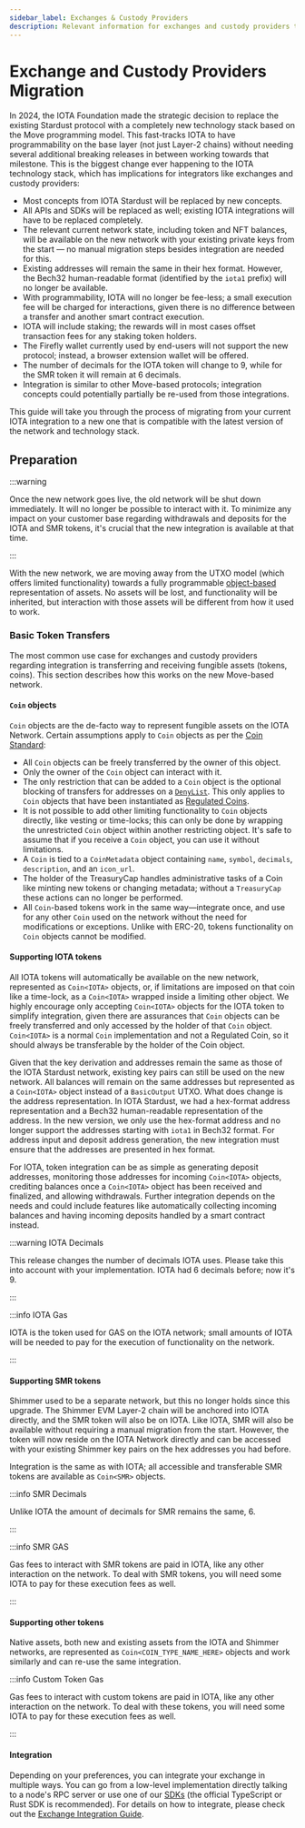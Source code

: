 ```yaml
---
sidebar_label: Exchanges & Custody Providers
description: Relevant information for exchanges and custody providers that want to migrate to the new Move-based IOTA network.
---
```


# Exchange and Custody Providers Migration

In 2024, the IOTA Foundation made the strategic decision to replace the existing Stardust protocol with a completely new technology stack based on the Move programming model. This fast-tracks IOTA to have programmability on the base layer (not just Layer-2 chains) without needing several additional breaking releases in between working towards that milestone. This is the biggest change ever happening to the IOTA technology stack, which has implications for integrators like exchanges and custody providers:

- Most concepts from IOTA Stardust will be replaced by new concepts.
- All APIs and SDKs will be replaced as well; existing IOTA integrations will have to be replaced completely.
- The relevant current network state, including token and NFT balances, will be available on the new network with your existing private keys from the start — no manual migration steps besides integration are needed for this.
- Existing addresses will remain the same in their hex format. However, the Bech32 human-readable format (identified by the `iota1` prefix) will no longer be available.
- With programmability, IOTA will no longer be fee-less; a small execution fee will be charged for interactions, given there is no difference between a transfer and another smart contract execution.
- IOTA will include staking; the rewards will in most cases offset transaction fees for any staking token holders.
- The Firefly wallet currently used by end-users will not support the new protocol; instead, a browser extension wallet will be offered.
- The number of decimals for the IOTA token will change to 9, while for the SMR token it will remain at 6 decimals.
- Integration is similar to other Move-based protocols; integration concepts could potentially partially be re-used from those integrations.

This guide will take you through the process of migrating from your current IOTA integration to a new one that is compatible with the latest version of the network and technology stack.

## Preparation

:::warning  

Once the new network goes live, the old network will be shut down immediately. 
It will no longer be possible to interact with it. 
To minimize any impact on your customer base regarding withdrawals and deposits for the IOTA and SMR tokens, it's crucial that the new integration is available at that time.

:::

With the new network, we are moving away from the UTXO model (which offers limited functionality) towards a fully programmable [object-based](../iota-101/objects/object-model.mdx) representation of assets. No assets will be lost, and functionality will be inherited, but interaction with those assets will be different from how it used to work.

### Basic Token Transfers

The most common use case for exchanges and custody providers regarding integration is transferring and receiving fungible assets (tokens, coins). This section describes how this works on the new Move-based network.

#### `Coin` objects

`Coin` objects are the de-facto way to represent fungible assets on the IOTA Network. Certain assumptions apply to `Coin` objects as per the [Coin Standard](../standards/coin.mdx):

- All `Coin` objects can be freely transferred by the owner of this object.
- Only the owner of the `Coin` object can interact with it.
- The only restriction that can be added to a `Coin` object is the optional blocking of transfers for addresses on a [`DenyList`](../iota-101/create-coin/regulated.mdx#denylist). This only applies to `Coin` objects that have been instantiated as [Regulated Coins](../standards/coin.mdx#regulated-coins).
- It is not possible to add other limiting functionality to `Coin` objects directly, like vesting or time-locks; this can only be done by wrapping the unrestricted `Coin` object within another restricting object. It's safe to assume that if you receive a `Coin` object, you can use it without limitations.
- A `Coin` is tied to a `CoinMetadata` object containing `name`, `symbol`, `decimals`, `description`, and an `icon_url`.
- The holder of the TreasuryCap handles administrative tasks of a Coin like minting new tokens or changing metadata; without a `TreasuryCap` these actions can no longer be performed.
- All `Coin`-based tokens work in the same way—integrate once, and use for any other `Coin` used on the network without the need for modifications or exceptions. Unlike with ERC-20, tokens functionality on `Coin` objects cannot be modified.

#### Supporting IOTA tokens

All IOTA tokens will automatically be available on the new network, represented as `Coin<IOTA>` objects, or, if limitations are imposed on that coin like a time-lock, as a `Coin<IOTA>` wrapped inside a limiting other object. We highly encourage only accepting `Coin<IOTA>` objects for the IOTA token to simplify integration, given there are assurances that `Coin` objects can be freely transferred and only accessed by the holder of that `Coin` object. `Coin<IOTA>` is a normal `Coin` implementation and not a Regulated Coin, so it should always be transferable by the holder of the Coin object.

Given that the key derivation and addresses remain the same as those of the IOTA Stardust network, existing key pairs can still be used on the new network.
All balances will remain on the same addresses but represented as a `Coin<IOTA>` object instead of a `BasicOutput` UTXO. 
What does change is the address representation. 
In IOTA Stardust, we had a hex-format address representation and a Bech32 human-readable representation of the address.
In the new version, we only use the hex-format address and no longer support the addresses starting with `iota1` in Bech32 format.
For address input and deposit address generation, the new integration must ensure that the addresses are presented in hex format.

For IOTA, token integration can be as simple as generating deposit addresses, monitoring those addresses for incoming `Coin<IOTA>` objects, crediting balances once a `Coin<IOTA>` object has been received and finalized, and allowing withdrawals. Further integration depends on the needs and could include features like automatically collecting incoming balances and having incoming deposits handled by a smart contract instead.

:::warning  IOTA Decimals

This release changes the number of decimals IOTA uses. Please take this into account with your implementation. IOTA had 6 decimals before; now it's 9.

:::

:::info IOTA Gas

IOTA is the token used for GAS on the IOTA network; small amounts of IOTA will be needed to pay for the execution of functionality on the network.

:::

#### Supporting SMR tokens

Shimmer used to be a separate network, but this no longer holds since this upgrade. 
The Shimmer EVM Layer-2 chain will be anchored into IOTA directly, and the SMR token will also be on IOTA. 
Like IOTA, SMR will also be available without requiring a manual migration from the start. 
However, the token will now reside on the IOTA Network directly and can be accessed with your existing Shimmer key pairs on the hex addresses you had before.

Integration is the same as with IOTA; all accessible and transferable SMR tokens are available as `Coin<SMR>` objects.

:::info SMR Decimals

Unlike IOTA the amount of decimals for SMR remains the same, 6.

:::

:::info  SMR GAS

Gas fees to interact with SMR tokens are paid in IOTA, like any other interaction on the network.
To deal with SMR tokens, you will need some IOTA to pay for these execution fees as well.

:::

#### Supporting other tokens

Native assets, both new and existing assets from the IOTA and Shimmer networks, are represented as `Coin<COIN_TYPE_NAME_HERE>` objects and work similarly and can re-use the same integration.

:::info  Custom Token Gas

Gas fees to interact with custom tokens are paid in IOTA, like any other interaction on the network.
To deal with these tokens, you will need some IOTA to pay for these execution fees as well.

:::

#### Integration

Depending on your preferences, you can integrate your exchange in multiple ways. 
You can go from a low-level implementation directly talking to a node's RPC server 
or use one of our [SDKs](../../references/iota-sdks) (the official TypeScript or Rust SDK is recommended). 
For details on how to integrate, please check out the [Exchange Integration Guide](../exchange-integration/exchange-integration.mdx).
